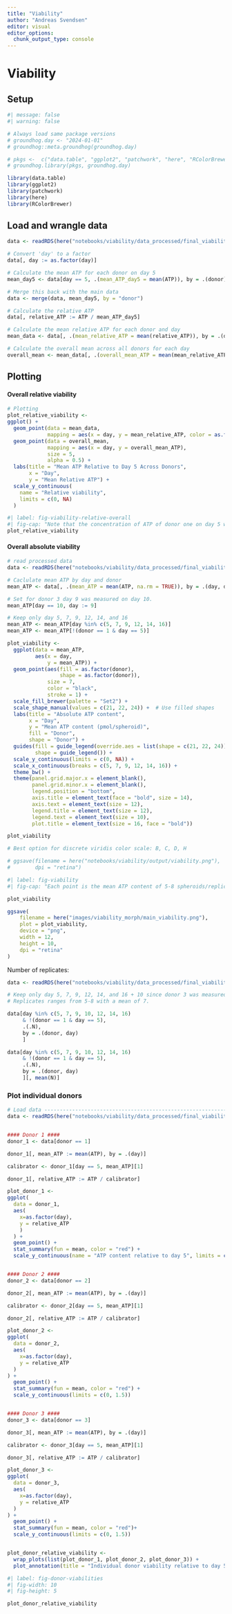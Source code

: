 ```yaml
---
title: "Viability"
author: "Andreas Svendsen"
editor: visual
editor_options: 
  chunk_output_type: console
---
```


# Viability

## Setup

```r
#| message: false
#| warning: false

# Always load same package versions
# groundhog.day <- "2024-01-01"
# groundhog::meta.groundhog(groundhog.day) 

# pkgs <-  c("data.table", "ggplot2", "patchwork", "here", "RColorBrewer")
# groundhog.library(pkgs, groundhog.day)
```

```r
library(data.table)
library(ggplot2)
library(patchwork)
library(here)
library(RColorBrewer)
```

## Load and wrangle data

```r
data <- readRDS(here("notebooks/viability/data_processed/final_viability.rds"))

# Convert 'day' to a factor
data[, day := as.factor(day)]

# Calculate the mean ATP for each donor on day 5
mean_day5 <- data[day == 5, .(mean_ATP_day5 = mean(ATP)), by = .(donor)]

# Merge this back with the main data
data <- merge(data, mean_day5, by = "donor")

# Calculate the relative ATP
data[, relative_ATP := ATP / mean_ATP_day5]

# Calculate the mean relative ATP for each donor and day
mean_data <- data[, .(mean_relative_ATP = mean(relative_ATP)), by = .(day, donor)]

# Calculate the overall mean across all donors for each day
overall_mean <- mean_data[, .(overall_mean_ATP = mean(mean_relative_ATP)), by = day]

```

## Plotting

#### Overall relative viability

```r
# Plotting
plot_relative_viability <- 
ggplot() +
  geom_point(data = mean_data,
             mapping = aes(x = day, y = mean_relative_ATP, color = as.factor(donor))) +
  geom_point(data = overall_mean,
             mapping = aes(x = day, y = overall_mean_ATP),
             size = 5,
             alpha = 0.5) +
  labs(title = "Mean ATP Relative to Day 5 Across Donors",
       x = "Day",
       y = "Mean Relative ATP") +
  scale_y_continuous(
    name = "Relative viability",
    limits = c(0, NA)
  )
```

```r
#| label: fig-viability-relative-overall
#| fig-cap: "Note that the concentration of ATP of donor one on day 5 was to high. Data for this donor/day not trustworthy/viability to high. This yields a steep fall from day 5 to 7"
plot_relative_viability
```

#### Overall absolute viability

```r
# read processed data
data <- readRDS(here("notebooks/viability/data_processed/final_viability.rds"))

# Caclulate mean ATP by day and donor
mean_ATP <- data[, .(mean_ATP = mean(ATP, na.rm = TRUE)), by = .(day, donor)]

# Set for donor 3 day 9 was measured on day 10. 
mean_ATP[day == 10, day := 9]

# Keep only day 5, 7, 9, 12, 14, and 16
mean_ATP <- mean_ATP[day %in% c(5, 7, 9, 12, 14, 16)]
mean_ATP <- mean_ATP[!(donor == 1 & day == 5)]

plot_viability <- 
  ggplot(data = mean_ATP, 
         aes(x = day, 
             y = mean_ATP)) +
  geom_point(aes(fill = as.factor(donor),
                 shape = as.factor(donor)),
             size = 7, 
             color = "black", 
             stroke = 1) +
  scale_fill_brewer(palette = "Set2") +
  scale_shape_manual(values = c(21, 22, 24)) +  # Use filled shapes
  labs(title = "Absolute ATP content",
       x = "Day",
       y = "Mean ATP content (pmol/spheroid)",
       fill = "Donor",
       shape = "Donor") +
  guides(fill = guide_legend(override.aes = list(shape = c(21, 22, 24))), 
         shape = guide_legend()) +
  scale_y_continuous(limits = c(0, NA)) +
  scale_x_continuous(breaks = c(5, 7, 9, 12, 14, 16)) +
  theme_bw() +
  theme(panel.grid.major.x = element_blank(),
        panel.grid.minor.x = element_blank(),
        legend.position = "bottom",
        axis.title = element_text(face = "bold", size = 14),
        axis.text = element_text(size = 12),
        legend.title = element_text(size = 12),
        legend.text = element_text(size = 10),
        plot.title = element_text(size = 16, face = "bold"))

plot_viability

# Best option for discrete viridis color scale: B, C, D, H

# ggsave(filename = here("notebooks/viability/output/viability.png"),
#        dpi = "retina")
```

```r
#| label: fig-viability
#| fig-cap: "Each point is the mean ATP content of 5-8 spheroids/replicates (mean = 7). Missing data for for donor 1 on day 5 and 16. Data for donor 3 day 9 was measured on day 10"

plot_viability

ggsave(
    filename = here("images/viability_morph/main_viability.png"),
    plot = plot_viability,
    device = "png",
    width = 12,
    height = 10,
    dpi = "retina"
)
```

Number of replicates:

```r
data <- readRDS(here("notebooks/viability/data_processed/final_viability.rds"))

# Keep only day 5, 7, 9, 12, 14, and 16 + 10 since donor 3 was measured on that day instead of day 9, also explude donor 1 day 5. 
# Replicates ranges from 5-8 with a mean of 7. 

data[day %in% c(5, 7, 9, 10, 12, 14, 16) 
     & !(donor == 1 & day == 5),
     .(.N),
     by = .(donor, day)
     ]

data[day %in% c(5, 7, 9, 10, 12, 14, 16) 
     & !(donor == 1 & day == 5),
     .(.N),
     by = .(donor, day)
     ][, mean(N)]
```

### Plot individual donors

```r
# Load data ---------------------------------------------------------------
data <- readRDS(here("notebooks/viability/data_processed/final_viability.rds"))


#### Donor 1 ####
donor_1 <- data[donor == 1]

donor_1[, mean_ATP := mean(ATP), by = .(day)]

calibrator <- donor_1[day == 5, mean_ATP][1]

donor_1[, relative_ATP := ATP / calibrator]

plot_donor_1 <- 
ggplot(
  data = donor_1,
  aes(
    x=as.factor(day),
    y = relative_ATP
    )
  ) +
  geom_point() +
  stat_summary(fun = mean, color = "red") +
  scale_y_continuous(name = "ATP content relative to day 5", limits = c(0, 1.5))


#### Donor 2 ####
donor_2 <- data[donor == 2]

donor_2[, mean_ATP := mean(ATP), by = .(day)]

calibrator <- donor_2[day == 5, mean_ATP][1]

donor_2[, relative_ATP := ATP / calibrator]

plot_donor_2 <- 
ggplot(
  data = donor_2,
  aes(
    x=as.factor(day),
    y = relative_ATP
  )
) +
  geom_point() +
  stat_summary(fun = mean, color = "red") +
  scale_y_continuous(limits = c(0, 1.5))


#### Donor 3 ####
donor_3 <- data[donor == 3]

donor_3[, mean_ATP := mean(ATP), by = .(day)]

calibrator <- donor_3[day == 5, mean_ATP][1]

donor_3[, relative_ATP := ATP / calibrator]

plot_donor_3 <- 
ggplot(
  data = donor_3,
  aes(
    x=as.factor(day),
    y = relative_ATP
  )
) +
  geom_point() +
  stat_summary(fun = mean, color = "red")+
  scale_y_continuous(limits = c(0, 1.5))


plot_donor_relative_viability <- 
  wrap_plots(list(plot_donor_1, plot_donor_2, plot_donor_3)) +
  plot_annotation(title = "Individual donor viability relative to day 5")

```

```r
#| label: fig-donor-viabilities
#| fig-width: 10
#| fig-height: 5

plot_donor_relative_viability
```
